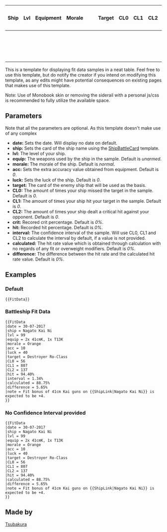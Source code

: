 <includeonly>
'''{{{date|No date provided}}}'''
{| class="wikitable typography-xl-optout" style="text-align:center;"
!'''Ship'''
!'''Lvl'''
!'''Equipment'''
!'''Morale'''
!{{Hit}}
!{{Luck}}
!'''Target'''
!'''CL0'''
!'''CL1'''
!'''CL2'''
!'''Crit Rate'''
!'''Hit Rate'''
!'''Interval'''
!'''Calc. Rate'''
!'''Difference'''
|-
|{{ShipBattleCard|{{{ship|}}}}}
|{{{lvl|0}}}
|{{{equip|Unarmed}}}
|{{{morale|Normal}}}
|{{{acc|0}}}
|{{{luck|0}}}
|{{ShipBattleCard|{{{target|}}}}}
|{{{CL0|0}}}
|{{{CL1|0}}}
|{{{CL2|0}}}
|{{{crit|0%}}}
|{{{hit|0%}}}
|{{{interval|({{Calc|error|{{#expr:{{{CL1|0}}}+{{{CL2|0}}}}}|{{#expr:{{{CL0|0}}}+{{{CL1|0}}}+{{{CL2|0}}}}}}}%)}}}
|{{{calculated|0%}}}
|{{{difference|0%}}}
|-
|colspan="15"|{{{note|No comments provided}}}
|}
</includeonly>
<noinclude>
This is a template for displaying fit data samples in a neat table. Feel free to use this template, but do notify the creator if you intend on modifying this template, as any edits might have potential consequences on existing pages that makes use of this template.

Note: Use of Monobook skin or removing the siderail with a personal js/css is recommended to fully utilize the available space.

{{Clear}}
==Parameters==
Note that all the parameters are optional. As this template doesn't make use of any complex
* '''date:''' Sets the date. Will display no date on default.
* '''ship:''' Sets the card of the ship name using the [[Template:ShipBattleCard|ShipBattleCard]] template.
* '''lvl:''' The level of your ship.
* '''equip:''' The weapons used by the ship in the sample. Default is ''unarmed''.
* '''morale:''' The morale of the ship. Default is ''normal''.
* '''acc:''' Sets the extra accuracy value obtained from equipment. Default is ''0''.
* '''luck:''' Sets the luck of the ship. Default is ''0''.
* '''target:''' The card of the enemy ship that will be used as the basis.
* '''CL0:''' The amount of times your ship missed the target in the sample. Default is ''0''.
* '''CL1:''' The amount of times your ship hit your target in the sample. Default is ''0''.
* '''CL2:''' The amount of times your ship dealt a critical hit against your opponent. Default is ''0''.
* '''crit:''' Recored crit percentage. Default is ''0%''.
* '''hit:''' Recorded hit percentage. Default is ''0%''.
* '''interval:''' The confidence interval of the sample. Will use CL0, CL1 and CL2 to calculate the interval by default, if a value is not provided.
* '''calculated:''' The hit rate value which is obtained through calculation with no regards of any fit or overweight modifiers. Default is ''0%''.
* '''difference:''' The difference between the hit rate and the calculated hit rate value. Default is ''0%''.

{{Clear}}

==Examples==
===Default===
<pre>
{{FitData}}
</pre>
{{FitData}}
===Battleship Fit Data===
<pre>
{{FitData
|date = 30-07-2017
|ship = Nagato Kai Ni
|lvl = 99
|equip = 2x 41cmK, 1x T13K
|morale = Orange
|acc = 10
|luck = 40
|target = Destroyer Ro-Class
|CL0 = 56
|CL1 = 807
|CL2 = 137
|hit = 94.40%
|interval = 1.34%
|calculated = 88.75%
|difference = 5.65%
|note = Fit bonus of 41cm Kai guns on {{ShipLink|Nagato Kai Ni}} is expected to be +4.
}}
</pre>
{{FitData
|date = 30-07-2017
|ship = Nagato Kai Ni
|lvl = 99
|equip = 2x 41cmK, 1x T13K
|morale = Orange
|acc = 10
|luck = 40
|target = Destroyer Ro-Class
|CL0 = 56
|CL1 = 807
|CL2 = 137
|hit = 94.40%
|interval = 1.34%
|calculated = 88.75%
|difference = 5.65%
|note = Fit bonus of 41cm Kai guns on {{ShipLink|Nagato Kai Ni}} is expected to be +4.
}}
===No Confidence Interval provided===
<pre>
{{FitData
|date = 30-07-2017
|ship = Nagato Kai Ni
|lvl = 99
|equip = 2x 41cmK, 1x T13K
|morale = Orange
|acc = 10
|luck = 40
|target = Destroyer Ro-Class
|CL0 = 56
|CL1 = 807
|CL2 = 137
|hit = 94.40%
|calculated = 88.75%
|difference = 5.65%
|note = Fit bonus of 41cm Kai guns on {{ShipLink|Nagato Kai Ni}} is expected to be +4.
}}
</pre>
{{FitData
|date = 30-07-2017
|ship = Nagato Kai Ni
|lvl = 99
|equip = 2x 41cmK, 1x T13K
|morale = Orange
|acc = 10
|luck = 40
|target = Destroyer Ro-Class
|CL0 = 56
|CL1 = 807
|CL2 = 137
|hit = 94.40%
|calculated = 88.75%
|difference = 5.65%
|note = Fit bonus of 41cm Kai guns on {{ShipLink|Nagato Kai Ni}} is expected to be +4.
}}
{{Clear}}

==Made by==
[[User:Tsubakura|Tsubakura]]
</noinclude>